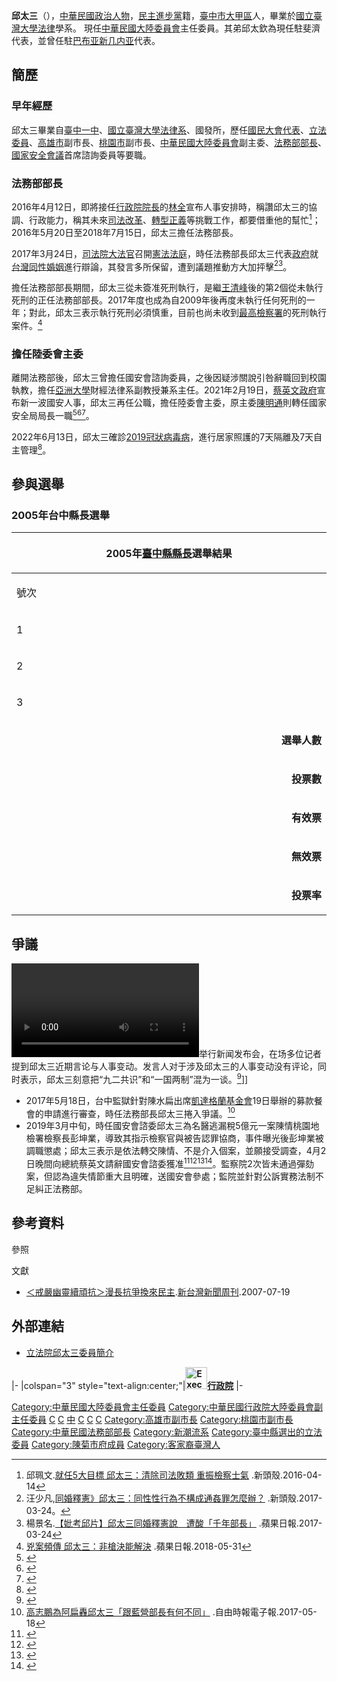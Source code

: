 {{Infobox Officeholder
| name = 邱太三
| image name = 邱太三.JPG
| width = 200px
| office1 = {{ROC}}第14任[[中華民國大陸委員會|大陸委員會]]主任委員
| term_start1 = 2021年2月23日
| term_end1 =
| president1 = [[蔡英文|蔡英文]]
| premierroc1 = [[蘇貞昌|蘇貞昌]]
| predecessor1 = [[陳明通|陳明通]]
| successor1 = 
| office2 = {{ROC}}[[國家安全會議_(中華民國)|國家安全會議]]首席諮詢委員
| term_start2 = 2018年7月16日
| term_end2 = 2019年4月2日
| chairman2 = [[蔡英文|蔡英文]]（[[中華民國總統|總統]]兼任）
| 1blankname2 = 秘書長
| 1namedata2 = [[李大維_(外交官)|李大維]]
| office3 = {{ROC}}第23任[[中華民國法務部|法務部]]部長
| term_start3 = 2016年5月20日
| term_end3 = 2018年7月15日
| premierroc3 = [[林全|林全]]<br>[[賴清德|賴清德]]
| predecessor3  = [[羅瑩雪|羅瑩雪]]
| successor3 = [[蔡清祥|蔡清祥]]
| office4 =[[File:Flag_of_Taoyuan_City.svg|22px]] [[桃園市|桃園市]]第1任[[桃園市政府|副市長]]
| term_start4 = 2014年12月25日
| term_end4 = 2016年5月19日
| 1blankname4      = 市長
| 1namedata4       = [[鄭文燦|鄭文燦]]
| predecessor4 = '''首任'''<br/>改制前：[[高揚昇|高揚昇]]（[[桃園市政府|桃園縣副縣長]]）
| successor4 = 游建華
| order5 = {{ROC}}第4-5屆[[中華民國立法院|立法委員]]
| term_start5 = 1999年2月1日
| term_end5 = 2004年5月20日
| constituency5 = 臺中縣選舉區
| sex = 男 
| Native place =[[臺中市|臺中市]][[大甲區|大甲區]]
| nationality = {{ROC}}
| birth_date  = {{birth date and age|1956|8|30}}
| birth_place = {{ROC}}[[臺灣省|臺灣省]][[臺中縣|臺中縣]][[大甲區|大甲鎮]][[日南社|日南社]]打鐵-{庄}-
| party = {{Dpp}}
| spouse = 宋富美
| educate =
*[[臺中縣立大甲國民中學|臺中縣立大甲國民中學]]
*[[臺中市立臺中第一高級中等學校|省立臺中一中]]
*[[國立臺灣大學|國立臺灣大學]][[法律|法律]]學系法學[[學士|學士]]
*[[國立臺灣大學|國立臺灣大學]][[法律|法律]]研究所法學[[碩士|碩士]]
*[[國立臺灣大學|國立臺灣大學]]國家發展研究所法學[[博士|博士]]
*美國[[哈佛大學|哈佛大學]]訪問學人
| past =
*[[廖永來|廖永來]]競選縣長海線競選總幹事  
*臺灣平民法律服務中心主任  
*立法委員[[洪奇昌|洪奇昌]]法律顧問  
*立法委員[[蔡明憲|蔡明憲]]法律顧問  
*[[新竹地方法院|新竹地方法院]]檢察署[[檢察官|檢察官]]  
*[[臺南地方法院|臺南地方法院]]檢察署檢察官  
*臺中律師公會理事  
*永信聯合律師事務所所長  
*執業[[律師|律師]] 
*[[國民大會|國民大會]]（第二屆）代表<br>{{color|blue|（1993年-1995年）}}
*國民大會（第三屆）代表<br>{{color|blue|（1996年-1999年）}}
*臺中縣政府機要秘書<br>{{color|blue|（1997年-1998年）}}
*立法院（第四屆）委員<br>{{color|blue|（1999年2月1日-2002年1月31日）}}
*立法院（第五屆）委員<br>{{color|blue|（2002年2月1日-2004年5月19日）}}
*立法院司法委員會召集人
*[[民主進步黨|民主進步黨]]法務政策小組召集人  
*春雨文教基金會董事長 
*[[行政院大陸委員會|行政院大陸委員會]]副主任委員<br>{{color|blue|（2004年5月20日-2005年4月1日）}}
*[[高雄市|高雄市]]副市長<br>{{color|blue|（2006年12月20日-2008年8月1日）}} 
*[[桃園市|桃園市]]副市長<br>{{color|blue|（2014年12月25日-2016年5月19日）}} 
*[[亞洲大學_(台灣)|亞洲大學]]財經法律學系助理教授
*亞洲大學財經法律學系系主任
*亞洲大學財經法律學系副教授<br>{{color|blue|（2013年-至今）}}
*[[中華民國法務部|中華民國法務部]]（第23任）部長<br>{{color|blue|（2016年5月20日－2018年7月15日）}}
*[[國家安全會議_(中華民國)|國家安全會議]]首席諮詢委員<br>{{color|blue|（2018年7月16日－2019年4月2日）}}
*[[中華民國大陸委員會|中華民國大陸委員會]]（第14任）主任委員<br>{{color|blue|（2021年2月23日-）}}
}}

'''邱太三'''（{{bd|1956年|8月30日|catIdx=C}}），[[中華民國|中華民國]][[政治人物|政治人物]]，[[民主進步黨|民主進步黨]]籍，[[臺中市|臺中市]][[大甲區|大甲區]]人，畢業於[[國立臺灣大學|國立臺灣大學]][[法律|法律]]學系。
現任[[中華民國大陸委員會|中華民國大陸委員會]]主任委員。其弟邱太欽為現任駐斐濟代表，並曾任駐[[巴布亚新几内亚|巴布亚新几内亚]]代表。

== 簡歷 ==
=== 早年經歷 ===
邱太三畢業自[[臺中市立臺中第一高級中等學校|臺中一中]]、[[國立臺灣大學|國立臺灣大學]][[法学院|法律系]]、國發所，歷任[[國民大會代表|國民大會代表]]、[[立法委員|立法委員]]、[[高雄市|高雄市]]副市長、[[桃園市|桃園市]]副市長、[[中華民國大陸委員會|中華民國大陸委員會]]副主委、[[中華民國法務部|法務部]][[部長|部長]]、[[國家安全會議_(中華民國)|國家安全會議]]首席諮詢委員等要職。

=== 法務部部長 ===
2016年4月12日，即將接任[[行政院院長|行政院院長]]的[[林全|林全]]宣布人事安排時，稱讚邱太三的協調、行政能力，稱其未來[[司法改革|司法改革]]、[[轉型正義|轉型正義]]等挑戰工作，都要借重他的幫忙<ref>邱珮文.[https://tw.news.yahoo.com/%E5%B0%B1%E4%BB%BB5%E5%A4%A7%E7%9B%AE%E6%A8%99-%E9%82%B1%E5%A4%AA%E4%B8%89-%E6%B8%85%E9%99%A4%E5%8F%B8%E6%B3%95%E6%95%97%E9%A1%9E-%E9%87%8D%E6%8C%AF%E6%AA%A2%E5%AF%9F%E5%A3%AB%E6%B0%A3-164208741.html 就任5大目標 邱太三：清除司法敗類 重振檢察士氣] {{Wayback|url=https://tw.news.yahoo.com/%E5%B0%B1%E4%BB%BB5%E5%A4%A7%E7%9B%AE%E6%A8%99-%E9%82%B1%E5%A4%AA%E4%B8%89-%E6%B8%85%E9%99%A4%E5%8F%B8%E6%B3%95%E6%95%97%E9%A1%9E-%E9%87%8D%E6%8C%AF%E6%AA%A2%E5%AF%9F%E5%A3%AB%E6%B0%A3-164208741.html |date=20160422033011 }}.新頭殼.2016-04-14</ref>；2016年5月20日至2018年7月15日，邱太三擔任法務部長。

2017年3月24日，[[司法院大法官|司法院大法官]]召開[[憲法法庭|憲法法庭]]，時任法務部長邱太三代表[[中華民國政府|政府]]就[[台灣同性婚姻|台灣同性婚姻]]進行辯論，其發言多所保留，遭到議題推動方大加抨擊<ref>汪少凡,[https://newtalk.tw/news/view/2017-03-24/83442 同婚釋憲》邱太三：同性性行為不構成通姦罪怎麼辦？] {{Wayback|url=https://newtalk.tw/news/view/2017-03-24/83442 |date=20170619114458 }}.新頭殼.2017-03-24。</ref><ref>楊景名.[http://www.appledaily.com.tw/realtimenews/article/new/20170324/1083332/ 【妣考邱片】邱太三同婚釋憲說　遭酸「千年部長」] {{Wayback|url=http://www.appledaily.com.tw/realtimenews/article/new/20170324/1083332/ |date=20170324061910 }}.蘋果日報.2017-03-24</ref>。

擔任法務部部長期間，邱太三從未簽准死刑執行，是繼[[王清峰|王清峰]]後的第2個從未執行死刑的正任法務部部長。2017年度也成為自2009年後再度未執行任何死刑的一年；對此，邱太三表示執行死刑必須慎重，目前也尚未收到[[最高檢察署|最高檢察署]]的死刑執行案件。<ref>[https://tw.appledaily.com/headline/daily/20180531/38030171 兇案頻傳 邱太三：非槍決能解決] {{Wayback|url=https://tw.appledaily.com/headline/daily/20180531/38030171 |date=20180922044728 }} .蘋果日報.2018-05-31</ref>

===擔任陸委會主委===
離開法務部後，邱太三曾擔任國安會諮詢委員，之後因疑涉關說引咎辭職回到校園執教，擔任[[亞洲大學_(台灣)|亞洲大學]]財經法律系副教授兼系主任。2021年2月19日，[[蔡英文政府|蔡英文政府]]宣布新一波國安人事，邱太三再任公職，擔任陸委會主委，原主委[[陳明通|陳明通]]則轉任國家安全局局長一職<ref>{{Cite news|url=https://www.cna.com.tw/news/aipl/202102190279.aspx|title=邱太三接陸委會主委 學者：蔡總統釋出最大善意|author=吳柏緯|date=2021-02-19|publisher=中央社|accessdate=2021-02-19}}</ref><ref>{{Cite news|url=https://www.rti.org.tw/news/view/id/2092189|title=邱太三掌陸委會 立委期盼兩岸對話有好的開始|author=劉玉秋|date=2021-02-19|publisher=中央廣播電臺|accessdate=2021-02-19}}</ref><ref>{{Cite news|url=https://news.ltn.com.tw/news/politics/breakingnews/3443571|title=邱國正接國防部長 陳明通掌國安局 邱太三任陸委會主委|author=蘇永耀|date=2021-02-19|publisher=自由時報|accessdate=2021-02-19}}</ref>。

2022年6月13日，邱太三確診[[2019冠狀病毒病|2019冠狀病毒病]]，進行居家照護的7天隔離及7天自主管理<ref>{{cite news |author=沈朋達 |title=陸委會主委邱太三確診 症狀輕微 |url=https://www.cna.com.tw/news/acn/202206140106.aspx |accessdate=2022-06-15 |work=中央社 |date=2022-06-14}}</ref>。

== 參與選舉 ==
=== 2005年台中縣長選舉 ===
{|class="wikitable collapsible" style="text-align:center"
|-
! colspan="7" width=620px|2005年[[臺中縣縣長|臺中縣縣長]]選舉結果
|-
!width=35|號次
!width=55| 候選人
!width=120| 政黨
!width=75| 得票數
!width=75| 得票率
!width=49| 當選標記
|-
|1||[[邱太三|邱太三]]||{{DPP}}||style="border-left:4px solid #1B9431;" align="right"|275,153
|align="right"|39.12%
|align="center"|
|-
|2||[[黃仲生|黃仲生]]||{{KMT}}||style="border-left:4px solid #000099;" align="right"|418,144
|align="right"|59.45%
|align="center"|[[File:Vote1.svg|20px]]
|-
|3||[[林振昌|林振昌]]||{{Nonp}}||style="border-left:4px solid #000000;" align="right"|10,104
|align="right"|1.44%
|align="center"|
|- bgcolor=EEEEEE 
| colspan="3" align="right" | '''選舉人數''' || colspan="3" align="left" |　1,092,962
|- bgcolor=EEEEEE 
| colspan="3" align="right" | '''投票數''' || colspan="3" align="left" |　719,004
|- bgcolor=EEEEEE 
| colspan="3" align="right" | '''有效票''' || colspan="3" align="left" |　703,401
|- bgcolor=EEEEEE 
| colspan="3" align="right" | '''無效票''' || colspan="3" align="left" |　15,603
|- bgcolor=EEEEEE 
| colspan="3" align="right" | '''投票率''' || colspan="3" align="left" |　65.78%
|}

== 爭議 ==
[[File:2021-02-24_国台办_坚决反对台湾任何_修宪谋独_行径.webm|thumb]]举行新闻发布会，在场多位记者提到邱太三近期言论与人事变动。发言人对于涉及邱太三的人事变动没有评论，同时表示，邱太三刻意把“九二共识”和“一国两制”混为一谈。<ref>{{Cite web|title=国台办2021年2月24日新闻发布会文字实录 国台办发布会实录|url=http://www.taiwan.cn/xwzx/xwfbh/gtbxwfbh/fbhwb/202102/t20210224_12333941.htm|accessdate=2021-02-25|publisher=中国台湾网|work=www.taiwan.cn}}</ref>]]
* 2017年5月18日，台中監獄針對陳水扁出席[[凱達格蘭基金會|凱達格蘭基金會]]19日舉辦的募款餐會的申請進行審查，時任法務部長邱太三捲入爭議。<ref>[http://news.ltn.com.tw/news/politics/breakingnews/2072157 高志鵬為阿扁轟邱太三「跟藍營部長有何不同」] {{Wayback|url=http://news.ltn.com.tw/news/politics/breakingnews/2072157 |date=20170522195326 }}.自由時報電子報.2017-05-18</ref>
* 2019年3月中旬，時任國安會諮委邱太三為名醫逃漏稅5億元一案陳情桃園地檢署檢察長彭坤業，導致其指示檢察官與被告認罪協商，事件曝光後彭坤業被調職懲處；邱太三表示是依法轉交陳情、不是介入個案，並願接受調查，4月2日晚間向總統蔡英文請辭國安會諮委獲准<ref>{{cite news|author=司法流言終結者|title=邱太三涉司法關說案：量刑協商是什麼？|url=https://opinion.udn.com/opinion/story/12322/3764919|language=zh-tw|accessdate=2019-04-22|newspaper=《[[聯合報|聯合報]]》|date=2019-04-18|archive-date=2019-04-22|archive-url=https://web.archive.org/web/20190422123513/https://opinion.udn.com/opinion/story/12322/3764919|dead-url=no}}</ref><ref>{{cite news|author=周志豪|title=邱太三關說去職仍代言金融 洪孟楷：蔡政府螺絲沒緊過|url=https://udn.com/news/story/6656/3764725|language=zh-tw|accessdate=2019-04-22|newspaper=《[[聯合報|聯合報]]》|date=2019-04-18|archive-date=2019-04-19|archive-url=https://web.archive.org/web/20190419175036/https://udn.com/news/story/6656/3764725|dead-url=no}}</ref><ref>{{cite news|author=|title=邱太三關說案 黃國昌：邱太三送監院彈劾 彭坤業立即停職|url=https://news.ltn.com.tw/news/politics/breakingnews/2747492|language=zh-tw|accessdate=2019-04-22|newspaper=《[[自由時報|自由時報]]》|date=2019-04-03|archive-date=2019-04-22|archive-url=https://web.archive.org/web/20190422123513/https://news.ltn.com.tw/news/politics/breakingnews/2747492|dead-url=no}}</ref><ref>{{cite news|author=新新聞侯柏青 |title=新新聞》高檢署關說案髮夾彎，邱太三討清白得靠監院|url=https://www.storm.mg/article/1185970?srcid=gAAAAABcvbPkdNac5Ub5atCMa3rKp-TDy93goQNPTVo9AixqAOmYCZmQQO8RBRoOB3QesWpONhEuaUKBrfMBV86YujBy5Bcis4CmZl98W0t4fuN3m5hFThA%253D|language=zh-tw|accessdate=2019-04-22|newspaper=《[[風傳媒|風傳媒]]》 |date=2019-04-18}}</ref>。監察院2次皆未通過彈劾案，但認為違失情節重大且明確，送國安會參處；監院並針對公訴實務法制不足糾正法務部。

== 參考資料==
;參照
{{reflist}}

;文獻
{{refbegin}}
* [https://web.archive.org/web/20131014163006/http://www.newtaiwan.com.tw/bulletinview.jsp?bulletinid=70881 ＜戒嚴幽靈續頑抗＞漫長抗爭換來民主].[[新台灣新聞周刊|新台灣新聞周刊]].2007-07-19
{{refend}}

== 外部連結 ==
{{commons cat|Chiu Tai-san}}
*[https://www.ly.gov.tw/Pages/List.aspx?nodeid=1154 立法院邱太三委員簡介]

{{start box}}
{{s-gov|roc}}
|-
|colspan="3" style="text-align:center;"|'''[[File:Executive_Yuan,ROC_LOGO.svg|35px]][[行政院|行政院]]'''
|-
{{s-before|[[羅瑩雪|羅瑩雪]]}}
{{s-title|[[中華民國法務部|法務部部長]]<br><small>第十四任<br>2016年5月20日－2018年7月15日}} 
{{s-after|[[蔡清祥|蔡清祥]]}}
{{s-before|[[陳明通|陳明通]]}} 
{{s-title|[[中華民國大陸委員會|中華民國大陸委員會]]主任委員<br><small>第十四任<br>2021年2月23日－}}
{{s-none|現任}}
{{end box}}
{{陸委會主任委員}}
{{中華民國法務部部長}}
{{林全內閣}}
{{賴清德內閣}}
{{蘇貞昌內閣（第二次）}}
{{臺灣同性婚姻法制化}}
{{Authority control}}

[[Category:中華民國大陸委員會主任委員|Category:中華民國大陸委員會主任委員]]
[[Category:中華民國行政院大陸委員會副主任委員|Category:中華民國行政院大陸委員會副主任委員]]
[[Category:第四屆立法院立法委員|C]]
[[Category:第五屆立法院立法委員|C]]
[[Category:民主進步黨籍立法委員|中]]
[[Category:大甲人|C]]
[[Category:國立臺灣大學社會科學院校友|C]]
[[Category:臺灣省立臺中第一高級中學校友|C]]
[[Category:高雄市副市長|Category:高雄市副市長]]
[[Category:桃園市副市長|Category:桃園市副市長]]
[[Category:中華民國法務部部長|Category:中華民國法務部部長]]
[[Category:新潮流系|Category:新潮流系]]
[[Category:臺中縣選出的立法委員|Category:臺中縣選出的立法委員]]
[[Category:陳菊市府成員|Category:陳菊市府成員]]
[[Category:客家裔臺灣人|Category:客家裔臺灣人]]